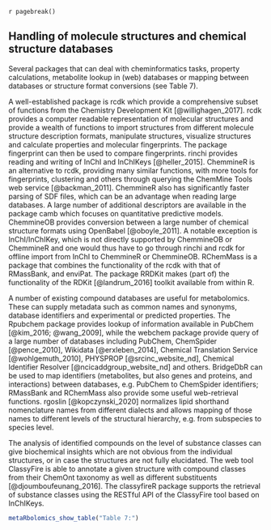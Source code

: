 `r pagebreak()`

## Handling of molecule structures and chemical structure databases

Several packages that can deal with cheminformatics tasks, property calculations, metabolite lookup in (web) databases or mapping between databases or structure format conversions (see Table 7). 

A well-established package is rcdk which provide a comprehensive subset of functions from the Chemistry Development Kit [@willighagen_2017]. rcdk provides a computer readable representation of molecular structures and provide a wealth of functions to import structures from different molecule structure description formats, manipulate structures, visualize structures and calculate properties and molecular fingerprints. The package fingerprint can then be used to compare fingerprints. rinchi provides reading and writing of InChI and InChIKeys [@heller_2015]. ChemmineR is an alternative to rcdk, providing many similar functions, with more tools for fingerprints, clustering and others through querying the ChemMine Tools web service [@backman_2011]. ChemmineR also has significantly faster parsing of SDF files, which can be an advantage when reading large databases. A large number of additional descriptors are available in the package camb which focuses on quantitative predictive models. ChemmineOB provides conversion between a large number of chemical structure formats using OpenBabel [@oboyle_2011]. A notable exception is InChI/InChIKey, which is not directly supported by ChemmineOB or ChemmineR and one would thus have to go through rinchi and rcdk for offline import from InChI to ChemmineR or ChemmineOB. RChemMass is a package that combines the functionality of the rcdk with that of RMassBank, and enviPat. The package RRDKit makes (part of) the functionality of the RDKit [@landrum_2016] toolkit available from within R.

A number of existing compound databases are useful for metabolomics. These can supply metadata such as common names and synonyms, database identifiers and experimental or predicted properties. The Rpubchem package provides lookup of information available in PubChem [@kim_2016; @wang_2009], while the webchem package provide query of a large number of databases including PubChem, ChemSpider [@pence_2010], Wikidata [@erxleben_2014], Chemical Translation Service [@wohlgemuth_2010], PHYSPROP [@srcinc_website_nd], Chemical Identifier Resolver [@ncicaddgroup_website_nd] and others. BridgeDbR can be used to map identifiers (metabolites, but also genes and proteins, and interactions) between databases, e.g. PubChem to ChemSpider identifiers; RMassBank and RChemMass also provide some useful web-retrieval functions. rgoslin [@kopczynski_2020] normalizes lipid shorthand nomenclature names from different dialects and allows mapping of those names to different levels of the structural hierarchy, e.g. from subspecies to species level.

The analysis of identified compounds on the level of substance classes can give biochemical insights which are not obvious from the individual structures, or in case the structures are not fully elucidated. The web tool ClassyFire is able to annotate a given structure with compound classes from their ChemOnt taxonomy as well as different substituents [@djoumboufeunang_2016]. The classyfireR package supports the retrieval of substance classes using the RESTful API of the ClassyFire tool based on InChIKeys.

```r
metaRbolomics_show_table("Table 7:")
```
